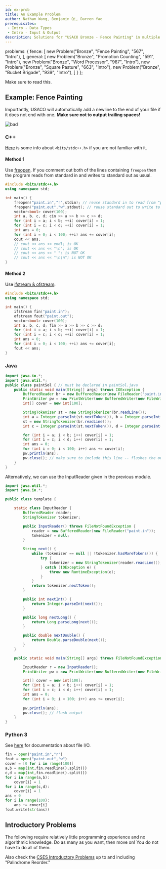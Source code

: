 ```yaml
---
id: ex-prob
title: An Example Problem
author: Nathan Wang, Benjamin Qi, Darren Yao
prerequisites: 
 - Intro - Data Types
 - Intro - Input & Output
description: Solutions for "USACO Bronze - Fence Painting" in multiple languages. 
---
```



  problems: {
  	fence: [
      new Problem("Bronze", "Fence Painting", "567", "Intro"),
  	],
    general: [
      new Problem("Bronze", "Promotion Counting", "591", "Intro"),
      new Problem("Bronze", "Word Processor", "987", "Intro"),
      new Problem("Bronze", "Square Pasture", "663", "Intro"),
      new Problem("Bronze", "Bucket Brigade", "939", "Intro"),
    ]
  }
};

<resources>
	<resource source="USACO" title="Technical Specifications for Contests" url="http://www.usaco.org/index.php?page=instructions" starred>Make sure to read this.</resource>
</resources>

## Example: Fence Painting

<problems-list problems={metadata.problems.fence} />

Importantly, USACO will automatically add a newline to the end of your file if it does not end with one. **Make sure not to output trailing spaces!**

![bad](Error.png)

### C++

[Here](https://www.geeksforgeeks.org/bitsstdc-h-c/) is some info about `<bits/stdc++.h>` if you are not familiar with it.

#### Method 1

Use [freopen](http://www.cplusplus.com/reference/cstdio/freopen/). If you comment out both of the lines containing `freopen` then the program reads from standard in and writes to standard out as usual.

```cpp
#include <bits/stdc++.h>
using namespace std;

int main() {
	freopen("paint.in","r",stdin); // reuse standard in to read from "paint.in"
	freopen("paint.out","w",stdout); // reuse standard out to write to "paint.out"
	vector<bool> cover(100);
	int a, b, c, d; cin >> a >> b >> c >> d;
	for (int i = a; i < b; ++i) cover[i] = 1;
	for (int i = c; i < d; ++i) cover[i] = 1;
	int ans = 0; 
	for (int i = 0; i < 100; ++i) ans += cover[i];
	cout << ans;
	// cout << ans << endl; is OK
	// cout << ans << "\n"; is OK
	// cout << ans << " "; is NOT OK
	// cout << ans << "\n\n"; is NOT OK
}
```

#### Method 2

Use [ifstream & ofstream](http://www.cplusplus.com/doc/tutorial/files/).

```cpp
#include <bits/stdc++.h>
using namespace std;

int main() {
	ifstream fin("paint.in");
	ofstream fout("paint.out");
	vector<bool> cover(100);
	int a, b, c, d; fin >> a >> b >> c >> d;
	for (int i = a; i < b; ++i) cover[i] = 1;
	for (int i = c; i < d; ++i) cover[i] = 1;
	int ans = 0; 
	for (int i = 0; i < 100; ++i) ans += cover[i];
	fout << ans;
}
```

### Java

```java
import java.io.*;
import java.util.*;
public class paintSol { // must be declared in paintSol.java
	public static void main(String[] args) throws IOException {
		BufferedReader br = new BufferedReader(new FileReader("paint.in"));
		PrintWriter pw = new PrintWriter(new BufferedWriter(new FileWriter("paint.out")));
		int[] cover = new int[100];

		StringTokenizer st = new StringTokenizer(br.readLine());
		int a = Integer.parseInt(st.nextToken()), b = Integer.parseInt(st.nextToken());
		st = new StringTokenizer(br.readLine());
		int c = Integer.parseInt(st.nextToken()), d = Integer.parseInt(st.nextToken());

		for (int i = a; i < b; i++) cover[i] = 1;
		for (int i = c; i < d; i++) cover[i] = 1;
		int ans = 0; 
		for (int i = 0; i < 100; i++) ans += cover[i];
		pw.println(ans); 
		pw.close(); // make sure to include this line -- flushes the output.
	}
}
```

Alternatively, we can use the InputReader given in the previous module.

<spoiler title="Solution with InputReader">

```java
import java.util.*;
import java.io.*;

public class template {

    static class InputReader {
        BufferedReader reader;
        StringTokenizer tokenizer;

        public InputReader() throws FileNotFoundException {
            reader = new BufferedReader(new FileReader("paint.in"));
            tokenizer = null;
        }

        String next() {
            while (tokenizer == null || !tokenizer.hasMoreTokens()) {
                try {
                    tokenizer = new StringTokenizer(reader.readLine());
                } catch (IOException e) {
                    throw new RuntimeException(e);
                }
            }
            return tokenizer.nextToken();
        }

        public int nextInt() {
            return Integer.parseInt(next());
        }

        public long nextLong() {
            return Long.parseLong(next());
        }

        public double nextDouble() {
            return Double.parseDouble(next());
        }
    }

    public static void main(String[] args) throws FileNotFoundException, IOException {

		InputReader r = new InputReader();
		PrintWriter pw = new PrintWriter(new BufferedWriter(new FileWriter("paint.out")));

		int[] cover = new int[100];
		for (int i = a; i < b; i++) cover[i] = 1;
		for (int i = c; i < d; i++) cover[i] = 1;
		int ans = 0; 
		for (int i = 0; i < 100; i++) ans += cover[i];
		
		pw.println(ans); 
		pw.close(); // flush output
    }
}
```

</spoiler>

### Python 3

See [here](https://docs.python.org/3/tutorial/inputoutput.html#reading-and-writing-files) for documentation about file I/O.

```py
fin = open("paint.in","r")
fout = open("paint.out","w")
cover = [0 for i in range(100)]
a,b = map(int,fin.readline().split())
c,d = map(int,fin.readline().split())
for i in range(a,b):
	cover[i] = 1
for i in range(c,d):
	cover[i] = 1
ans = 0
for i in range(100):
	ans += cover[i]
fout.write(str(ans))
```

## Introductory Problems

The following require relatively little programming experience and no algorithmic knowledge. Do as many as you want, then move on! You do not have to do all of them.

<problems-list problems={metadata.problems.general} />

Also check the [CSES Introductory Problems](https://cses.fi/problemset/list/) up to and including "Palindrome Reorder."